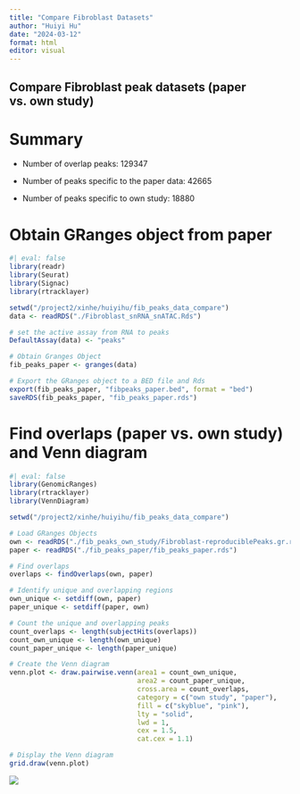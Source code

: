 ```yaml
---
title: "Compare Fibroblast Datasets"
author: "Huiyi Hu"
date: "2024-03-12"
format: html
editor: visual
---
```


Compare Fibroblast peak datasets (paper vs. own study)
---

# Summary

-   Number of overlap peaks: 129347

-   Number of peaks specific to the paper data: 42665

-   Number of peaks specific to own study: 18880

# Obtain GRanges object from paper 

```r
#| eval: false
library(readr)
library(Seurat)
library(Signac)
library(rtracklayer)

setwd("/project2/xinhe/huiyihu/fib_peaks_data_compare")
data <- readRDS("./Fibroblast_snRNA_snATAC.Rds")

# set the active assay from RNA to peaks
DefaultAssay(data) <- "peaks"

# Obtain Granges Object
fib_peaks_paper <- granges(data)

# Export the GRanges object to a BED file and Rds
export(fib_peaks_paper, "fibpeaks_paper.bed", format = "bed")
saveRDS(fib_peaks_paper, "fib_peaks_paper.rds")
```

# Find overlaps (paper vs. own study) and Venn diagram

```r
#| eval: false
library(GenomicRanges)
library(rtracklayer)
library(VennDiagram)

setwd("/project2/xinhe/huiyihu/fib_peaks_data_compare")

# Load GRanges Objects
own <- readRDS("./fib_peaks_own_study/Fibroblast-reproduciblePeaks.gr.rds")
paper <- readRDS("./fib_peaks_paper/fib_peaks_paper.rds")

# Find overlaps
overlaps <- findOverlaps(own, paper)

# Identify unique and overlapping regions
own_unique <- setdiff(own, paper)
paper_unique <- setdiff(paper, own)

# Count the unique and overlapping peaks
count_overlaps <- length(subjectHits(overlaps))
count_own_unique <- length(own_unique)
count_paper_unique <- length(paper_unique)

# Create the Venn diagram
venn.plot <- draw.pairwise.venn(area1 = count_own_unique, 
                                area2 = count_paper_unique, 
                                cross.area = count_overlaps, 
                                category = c("own study", "paper"), 
                                fill = c("skyblue", "pink"),
                                lty = "solid",
                                lwd = 1,
                                cex = 1.5,
                                cat.cex = 1.1)

# Display the Venn diagram
grid.draw(venn.plot)
```

![](images/clipboard-2642374189.png){fig-align="center"}
